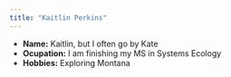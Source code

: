 ```yaml
---
title: "Kaitlin Perkins"
---
```


- __Name:__ Kaitlin, but I often go by Kate
- __Ocupation:__ I am finishing my MS in Systems Ecology
- __Hobbies:__ Exploring Montana


